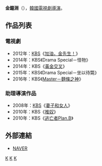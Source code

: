 {{藝人
| 姓名     = 金鐘淵
| 類型     = 導演
| 圖片     = 
| 圖片尺寸 = 
| 圖片簡介 = 
| 原名     =  
| 外文名   = 김종연 
| 外文     = ko
| 羅馬拼音 = Kim Jong Yeon
| 英文名   = 
| 綽號     = 
| 其他藝名 = 
| 國籍     = {{KOR}}
| 民族     = 
| 籍貫     = 
| 出生日期 = 
| 出生地點 = 
| 職業     = [[導演|導演]]
| 語言     = [[韓語|韓語]]
| 教育程度 = 
| 配偶     = 
| 出身地   = 
| 出道作   = 
| 出道日期 = 2008年
| 代表作   = 
| 活躍年代 = 
| 經紀公司 = [[韓國放送公社|KBS]]
}}

'''金鐘淵'''（{{lang-ko|'''김종연'''}}），[[韓國|韓國]][[電視劇|電視劇]][[導演|導演]]。

== 作品列表 ==
=== 電視劇 ===
*2012年：[[韓國放送公社|KBS]]《[[加油，金先生！|加油，金先生！]]》
*2014年：KBS《Drama Special－怪物》
*2014年：KBS《[[黃金交叉|黃金交叉]]》
*2015年：KBS《Drama Special－坐以待斃》
*2016年：KBS《[[Master－麵條之神|Master－麵條之神]]》
=== 助理導演作品 ===
*2008年：[[韓國放送公社|KBS]]《[[妻子和女人|妻子和女人]]》
*2010年：KBS《[[推奴|推奴]]》
*2010年：KBS《[[逃亡者Plan.B|逃亡者Plan.B]]》
== 外部連結 ==
*[http://people.search.naver.com/search.naver?where=nexearch&query=%EA%B9%80%EC%A2%85%EC%97%B0&sm=tab_etc&ie=utf8&key=PeopleService&os=548789 NAVER] {{Wayback|url=http://people.search.naver.com/search.naver?where=nexearch&query=%EA%B9%80%EC%A2%85%EC%97%B0&sm=tab_etc&ie=utf8&key=PeopleService&os=548789 |date=20190701094214 }}{{ko}}


[[Category:韓國導演|K]]
[[Category:韓國電視劇導演|K]]
[[Category:金姓|K]]